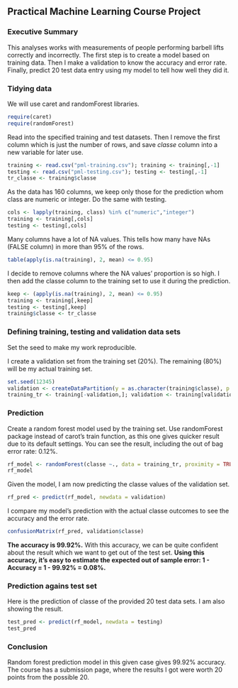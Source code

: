 ## Practical Machine Learning Course Project

### Executive Summary

This analyses works with measurements of people performing barbell lifts correctly and incorrectly. The first step is to create a model based on training data. Then I make a validation to know the accuracy and error rate. Finally, predict 20 test data entry using my model to tell how well they did it.

### Tidying data

We will use caret and randomForest libraries.

```r
require(caret)
require(randomForest)
```

Read into the specified training and test datasets. Then I remove the first column which is just the number of rows, and save *classe* column into a new variable for later use.

```r
training <- read.csv("pml-training.csv"); training <- training[,-1]
testing <- read.csv("pml-testing.csv"); testing <- testing[,-1]
tr_classe <- training$classe
```

As the data has 160 columns, we keep only those for the prediction whom class are numeric or integer. Do the same with testing. 

```r
cols <- lapply(training, class) %in% c("numeric","integer")
training <- training[,cols]
testing <- testing[,cols]
```

Many columns have a lot of NA values. This tells how many have NAs (FALSE column) in more than 95% of the rows.

```r
table(apply(is.na(training), 2, mean) <= 0.95)
```

I decide to remove columns where the NA values' proportion is so high. I then add the classe column to the training set to use it during the prediction.

```r
keep <- (apply(is.na(training), 2, mean) <= 0.95)
training <- training[,keep]
testing <- testing[,keep]
training$classe <- tr_classe
```


### Defining training, testing and validation data sets

Set the seed to make my work reproducible.

I create a validation set from the training set (20%). The remaining (80%) will be my actual training set.

```r
set.seed(12345)
validation <- createDataPartition(y = as.character(training$classe), p = 0.2, list = FALSE)
training_tr <- training[-validation,]; validation <- training[validation,]
```

### Prediction

Create a random forest model used by the training set. Use randomForest package instead of carot's train function, as this one gives quicker result due to its default settings. You can see the result, including the out of bag error rate: 0.12%.

```r
rf_model <- randomForest(classe ~., data = training_tr, proximity = TRUE)
rf_model
```

Given the model, I am now predicting the classe values of the validation set.

```r
rf_pred <- predict(rf_model, newdata = validation)
```

I compare my model's prediction with the actual classe outcomes to see the accuracy and the error rate.

```r
confusionMatrix(rf_pred, validation$classe)
```

**The accuracy is 99.92%.** With this accuracy, we can be quite confident about the result which we want to get out of the test set. **Using this accuracy, it's easy to estimate the expected out of sample error: 1 - Accuracy = 1 - 99.92% = 0.08%.**

### Prediction agains test set

Here is the prediction of classe of the provided 20 test data sets. I am also showing the result.

```r
test_pred <- predict(rf_model, newdata = testing)
test_pred
```

### Conclusion

Random forest prediction model in this given case gives 99.92% accuracy. The course has a submission page, where the results I got were worth 20 points from the possible 20.